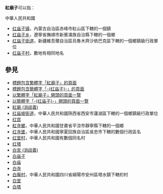 '''紅廟子'''可以指：

;中華人民共和國
* [[红庙子镇|红庙子镇]]，內蒙古自治區赤峰市紅山區下轄的一個鎮
* [[红庙子乡|红庙子乡]]，遼寧省撫順市新賓滿族自治縣下轄的一個鄉
* [[红庙子街道|红庙子街道]]，新疆維吾爾自治區烏魯木齊沙依巴克區下轄的一個鄉鎮級行政單位
* [[红庙子村|红庙子村]]，數地有相同地名

==參見==
* [[Special:Search/intitle:"紅廟子"|標題包含繁體字「紅廟子」的頁面]]
* [[Special:Search/intitle:"红庙子"|標題包含簡體字「-{红庙子}-」的頁面]]
* [[Special:Prefixindex/紅廟子|以繁體字「紅廟子」開頭的頁面一覽]]
* [[Special:Prefixindex/红庙子|以簡體字「-{红庙子}-」開頭的頁面一覽]]
* [[紅廟_(消歧義)|紅廟 (消歧義)]]
* [[红庙坡街道|红庙坡街道]]，中華人民共和國陝西省西安市蓮湖區下轄的一個鄉鎮級行政單位
* [[红宫|红宫]]
* [[紅寺鄉|紅寺鄉]]，中華人民共和國甘肅省平涼市靜寧縣下轄的一個鄉
* [[红寺堡|红寺堡]]，中華人民共和國寧夏回族自治區吳忠市下轄的數個行政區名
* [[红堂村|红堂村]]，中華人民共和國有數個同名村
* [[红塔|红塔]]
* [[白宮_(消歧義)|白宮 (消歧義)]]
* [[白庙子|白庙子]]
* [[白庙|白庙]]
* [[白寺|白寺]]
* [[白庵村|白庵村]]，中華人民共和國四川省綿陽市安州區塔水鎮下轄的村
* [[白堂|白堂]]
* [[白塔|白塔]]

{{Disambiguation|Hong|Cat=三字中国地名消歧义}}
